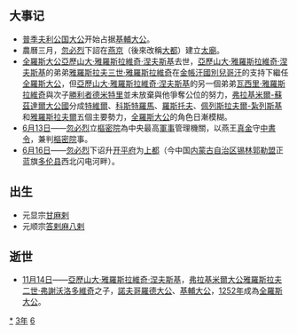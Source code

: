 {{yearTOC|1263|蒙古'''[[中統_(年號)|中统]]四年'''；南宋'''[[景定|景定]]四年'''；越南'''[[紹隆|紹隆]]六年'''；日本'''[[弘長|弘長]]三年'''}}
== 大事记 ==
*[[普季夫利|普季夫利公国大公]]开始占据[[基輔大公|基輔大公]]。
*農曆三月，[[忽必烈|忽必烈]]下詔在[[燕京|燕京]]（後來改稱[[大都|大都]]）建立[[太廟|太廟]]。
*[[全羅斯大公|全羅斯大公]][[亞歷山大·雅羅斯拉維奇·涅夫斯基|亞歷山大·雅羅斯拉維奇·涅夫斯基]]去世，[[亞歷山大·雅羅斯拉維奇·涅夫斯基|亞歷山大·雅羅斯拉維奇·涅夫斯基]]的弟弟[[雅羅斯拉夫三世·雅羅斯拉維奇|雅羅斯拉夫三世·雅羅斯拉維奇]]在[[金帳汗國|金帳汗國]][[別兒哥|別兒哥汗]]的支持下繼任[[全羅斯大公|全羅斯大公]]，但[[亞歷山大·雅羅斯拉維奇·涅夫斯基|亞歷山大·雅羅斯拉維奇·涅夫斯基]]的另一個弟弟[[瓦西里·雅羅斯拉維奇|瓦西里·雅羅斯拉維奇]]與次子[[勝利者德米特里|勝利者德米特里]]並未放棄與他爭奪公位的努力，[[弗拉基米爾-蘇茲達爾大公國|弗拉基米爾-蘇茲達爾大公國]]分成[[特維爾|特維爾]]、[[科斯特羅馬|科斯特羅馬]]、[[羅斯托夫|羅斯托夫]]、[[佩列斯拉夫爾-紮列斯基|佩列斯拉夫爾-紮列斯基]]和[[雅羅斯拉夫爾|雅羅斯拉夫爾]]五個主要勢力，[[全羅斯大公|全羅斯大公]]的角色日漸模糊。
*[[6月13日|6月13日]]——[[忽必烈|忽必烈]]立[[樞密院|樞密院]]為中央最高[[軍事|軍事]]管理機關，以燕王[[真金|真金]]守[[中書令|中書令]]，兼判[[樞密院|樞密院]]事。
*[[6月16日|6月16日]]——[[忽必烈|忽必烈]]下诏升[[开平府|开平府]]为[[元上都|上都]]（今中国[[内蒙古自治区|内蒙古自治区]][[锡林郭勒盟|锡林郭勒盟]]正蓝旗[[多伦县|多伦县]]西北闪电河畔）。

== 出生 ==
*元显宗[[甘麻剌|甘麻剌]]
*元顺宗[[答剌麻八剌|答剌麻八剌]]

== 逝世 ==
{{Wikisource year mention}}
*[[11月14日|11月14日]]——[[亞歷山大·雅羅斯拉維奇·涅夫斯基|亞歷山大·雅羅斯拉維奇·涅夫斯基]]，[[弗拉基米爾大公|弗拉基米爾大公]][[雅羅斯拉夫二世·弗謝沃洛多維奇|雅羅斯拉夫二世·弗謝沃洛多維奇]]之子，[[諾夫哥羅德大公|諾夫哥羅德大公]]、[[基輔大公|基輔大公]]，[[1252年|1252年]]成為[[全羅斯大公|全羅斯大公]]。

[[Category:1263年|*]]
[[Category:1260年代|3年]]
[[Category:13世纪各年|6]]